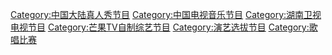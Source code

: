[[Category:中国大陆真人秀节目|Category:中国大陆真人秀节目]]
[[Category:中国电视音乐节目|Category:中国电视音乐节目]]
[[Category:湖南卫视电视节目|Category:湖南卫视电视节目]]
[[Category:芒果TV自制综艺节目|Category:芒果TV自制综艺节目]]
[[Category:演艺选拔节目|Category:演艺选拔节目]]
[[Category:歌唱比赛|Category:歌唱比赛]]